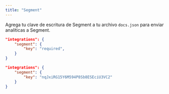 ```yaml
---
title: "Segment"
---
```


Agrega tu clave de escritura de Segment a tu archivo `docs.json` para enviar analíticas a Segment.

<CodeGroup>

```json Opciones de analíticas en docs.json
"integrations": {
    "segment": {
        "key": "required",
    }
}
```

```json Ejemplo
"integrations": {
    "segment": {
        "key": "nqJxiRG15Y6M594P8Sb8ESEciU3VC2"
    }
}
```

</CodeGroup>